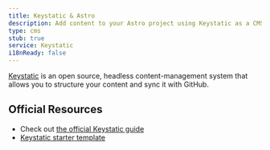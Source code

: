 ```yaml
---
title: Keystatic & Astro
description: Add content to your Astro project using Keystatic as a CMS
type: cms
stub: true
service: Keystatic
i18nReady: false
---
```


[Keystatic](https://keystatic.com/) is an open source, headless content-management system that allows you to structure your content and sync it with GitHub.

## Official Resources

- Check out [the official Keystatic guide](https://keystatic.com/docs/installation-astro)
- [Keystatic starter template](https://github.com/Thinkmill/keystatic/tree/main/templates/astro)
